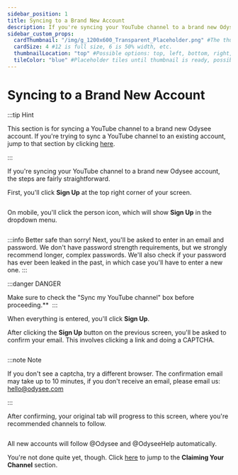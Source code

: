---
sidebar_position: 1
title: Syncing to a Brand New Account
description: If you're syncing your YouTube channel to a brand new Odysee account, the steps are fairly straightforward.
sidebar_custom_props:
  cardThumbnail: "/img/g_1200x600_Transparent_Placeholder.png" #The thumbnail on the category card.
  cardSize: 4 #12 is full size, 6 is 50% width, etc.
  thumbnailLocation: "top" #Possible options: top, left, bottom, right, none
  tileColor: "blue" #Placeholder tiles until thumbnail is ready, possible options: blue, cream, darkpurple, lightpurple, mauve, orange, pink, none
---

# Syncing to a Brand New Account

:::tip Hint

This section is for syncing a YouTube channel to a brand new Odysee account. If you're trying to sync a YouTube channel to an existing account, jump to that section by clicking [here](https://help.odysee.tv/category-syncprogram/category-walkthrough/existingaccounts).

:::

If you're syncing your YouTube channel to a brand new Odysee account, the steps are fairly straightforward.

First, you'll click **Sign Up** at the top right corner of your screen. 

<Image img="/img/en/category-basics1.png"/>

On mobile, you'll click the person icon, which will show **Sign Up** in the dropdown menu.

<Image img="/img/en/category-basics2.png"/>

:::info Better safe than sorry!
Next, you'll be asked to enter in an email and password. We don't have password strength requirements, but we strongly recommend longer, complex passwords. We'll also check if your password has ever been leaked in the past, in which case you'll have to enter a new one.
:::

:::danger DANGER

Make sure to check the "Sync my YouTube channel" box before proceeding.**
<Image img="/img/en/category-basics3.png"/>
:::

When everything is entered, you'll click **Sign Up**.

After clicking the **Sign Up** button on the previous screen, you'll be asked to confirm your email. This involves clicking a link and doing a CAPTCHA.

<Image img="/img/en/category-basics4.png"/>

:::note Note

If you don't see a captcha, try a different browser. The confirmation email may take up to 10 minutes, if you don't receive an email, please email us: hello@odysee.com

:::

After confirming, your original tab will progress to this screen, where you're recommended channels to follow. 

<Image img="/img/en/category-basics5.png"/>

All new accounts will follow @Odysee and @OdyseeHelp automatically.

You're not done quite yet, though. Click [here](https://help.odysee.tv/category-syncprogram/category-walkthrough/claimingyourchannel) to jump to the **Claiming Your Channel** section.
